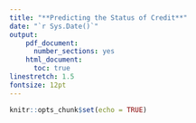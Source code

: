 ```yaml
---
title: "**Predicting the Status of Credit**"
date: "`r Sys.Date()`"
output: 
    pdf_document:
      number_sections: yes
    html_document:
      toc: true
linestretch: 1.5
fontsize: 12pt
---
```


\newpage
\tableofcontents
\newpage

```r
knitr::opts_chunk$set(echo = TRUE)
```
